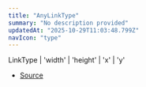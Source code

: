```yaml
---
title: "AnyLinkType"
summary: "No description provided"
updatedAt: "2025-10-29T11:03:48.799Z"
navIcon: "type"
---
```



LinkType \| 'width' \| 'height' \| 'x' \| 'y'

- [Source](https://github.com/NMMTY/LazyCanvas/blob/e5b83021346e886d435469de8abb93654e0fb45d/packages/lazycanvas/src/types/types.d.ts#L68)